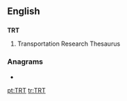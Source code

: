 ==English==
==={{initialism}}===
'''TRT'''
# Transportation Research Thesaurus

===Anagrams===
* {{alphagram|[[RTT#English|RTT]]}} 


[[pt:TRT]]
[[tr:TRT]]